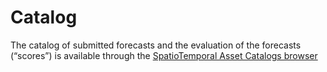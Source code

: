 # Catalog

The catalog of submitted forecasts and the evaluation of the forecasts ("scores") is available through the [SpatioTemporal Asset Catalogs browser](https://radiantearth.github.io/stac-browser/#/external/raw.githubusercontent.com/eco4cast/tern4cast/main/stac/catalog.json)
